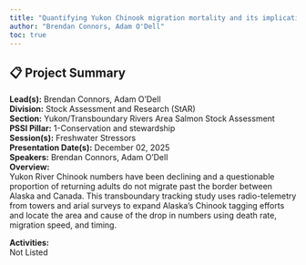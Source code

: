 ```yaml
---
title: "Quantifying Yukon Chinook migration mortality and its implications for fisheries management and rebuilding under the Fish Stock Provisions of the Fisheries Act"
author: "Brendan Connors, Adam O'Dell"
toc: true
---
```


## 📋 Project Summary

**Lead(s):** Brendan Connors, Adam O'Dell  
**Division:** Stock Assessment and Research (StAR)  
**Section:** Yukon/Transboundary Rivers Area Salmon Stock Assessment  
**PSSI Pillar:** 1-Conservation and stewardship  
**Session(s):** Freshwater Stressors  
**Presentation Date(s):** December 02, 2025  
**Speakers:** Brendan Connors, Adam O'Dell  
**Overview:**  
Yukon River Chinook numbers have been declining and a questionable proportion of returning adults do not migrate past the border between Alaska and Canada. This transboundary tracking study uses radio-telemetry from towers and arial surveys to expand Alaska’s Chinook tagging efforts and locate the area and cause of the drop in numbers using death rate, migration speed, and timing.   

**Activities:**  
Not Listed

